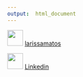 ```yaml
---
output:  html_document
---
```


![](imagens/git.png){height="36px" width="36px"} [larissamatos](https://github.com/larissamatos) 

![](imagens/Linkedin.png){height="36px" width="36px"} [Linkedin](https://www.linkedin.com/feed/)



